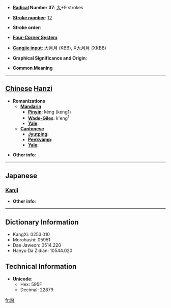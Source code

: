 * '''[[Wiktionary:Chinese radical index| Radical]] Number 37''': [[Wiktionary:Chinese radical index 大|大]]+9 strokes

* '''[[Wiktionary:Chinese total strokes index|Stroke number]]''': [[Wiktionary:Chinese total strokes index 12|12]]

* '''Stroke order''': 

* '''[[Wiktionary:Chinese four corner index|Four-Corner System]]''': 

* '''[[Wiktionary:Chinese Cangjie index|Cangjie input]]''': 大月月 (KBB), X大月月 (XKBB)

* '''Graphical Significance and Origin''': 

* '''Common Meaning'''

----

== [[Chinese]] [[Hanzi]] ==

* '''Romanizations'''
** '''[[Mandarin]]'''
*** '''[[Pinyin]]''': kēng (keng1)
*** '''[[Wade-Giles]]''': k'eng<sup>1</sup>
*** '''[[Yale]]''': 
** '''[[Cantonese]]'''
*** '''[[Jyutping]]''':
*** '''[[Penkyamp]]''': 
*** '''[[Yale]]''': 

* '''Other info''': 

----

==Japanese==
===[[Kanji]]===
{{kanji|on readings=[[こう]] (kō), [[ほう]] (hō), [[ひょう]] (hyō)
|kun readings=
}}

* '''Other info''':  

----

== Dictionary Information ==

* KangXi: 0253.010
* Morohashi: 05951
* Dae Jaweon: 0514.220
* Hanyu Da Zidian: 10544.020

== Technical Information ==

* '''Unicode''':
** Hex: 595F
** Decimal: 22879

[[fr:奟]]